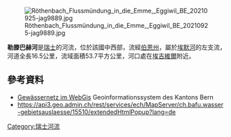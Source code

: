 {{Coord|46.87885|N|7.79300|E|display=title}}
[[Image:Röthenbach_Flussmündung_in_die_Emme,_Eggiwil_BE_20210925-jag9889.jpg|right]]

'''勒滕巴赫河'''是[[瑞士|瑞士]]的河流，位於該國中西部，流經[[伯恩州|伯恩州]]，屬於[[埃默河_(阿勒河支流)|埃默河]]的左支流，河道全長16.5公里，流域面積53.7平方公里，河口處在[[埃吉維爾|埃吉維爾]]附近。

==參考資料==
* [https://www.map.apps.be.ch/pub/synserver?project=a42pub_gn5&userprofile=geo&language=de Gewässernetz im WebGis] Geoinformationssystem des Kantons Bern
* https://api3.geo.admin.ch/rest/services/ech/MapServer/ch.bafu.wasser-gebietsauslaesse/15510/extendedHtmlPopup?lang=de

{{Switzerland-geo-stub}}
[[Category:瑞士河流|Category:瑞士河流]]